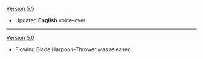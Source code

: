 {{Change History/Header}}
[[Version 5.5]]
* Updated '''English''' voice-over.
{{Tabber
|Old
|{{VO/Enemy
|enemy                   = Flowing Blade Harpoon-Thrower
    
|vo_01_00_title          = Alert
|vo_01_01_file           = VO {name} - Alert.ogg
|vo_01_01_tx_en          = You looking to start somethin'?
    
|vo_02_00_title          = Entering Battle
|vo_02_01_file           = VO {name} - Entering Battle.ogg
|vo_02_01_tx_en          = Watch this! Heheheh.
    
|vo_03_00_title          = Punch
|vo_03_01_file           = 
|vo_03_01_tx_en          = {{a|VO Forged Sand Javelineer - Punch 01.ogg}} {{a|VO Forged Sand Javelineer - Punch 02.ogg}} {{a|VO Forged Sand Javelineer - Punch 03.ogg}} {{a|VO Forged Sand Javelineer - Punch 04.ogg}}

|vo_04_00_title          = Harpoon Throw
|vo_04_01_file           = VO {name} - Harpoon Throw.ogg
|vo_04_01_tx_en          = Stick around! Heh.

|vo_05_00_title          = Triple Wavecrash
|vo_05_01_file           = VO {name} - Triple Wavecrash.ogg
|vo_05_01_tx_en          = The tide rises! Hyuh!
    
|vo_06_00_title          = Defeated
|vo_06_01_file           = VO {name} - Defeated.ogg
|vo_06_01_tx_en          = Ugh... Forget it!
}}
|New
|{{VO/Enemy
|enemy                   = Flowing Blade Harpoon-Thrower 5.5
    
|vo_01_00_title          = Alert
|vo_01_01_file           = VO Forged Sand Javelineer 5.5 - Alert.ogg
|vo_01_01_tx_en          = You looking to start somethin'?
    
|vo_02_00_title          = Entering Battle
|vo_02_01_file           = VO Forged Sand Javelineer 5.5 - Entering Battle.ogg
|vo_02_01_tx_en          = Watch this! Heheheheh.
    
|vo_03_00_title          = Punch
|vo_03_01_file           = 
|vo_03_01_tx_en          = {{a|VO Forged Sand Javelineer 5.5 - Punch 01.ogg}} {{a|VO Forged Sand Javelineer 5.5 - Punch 02.ogg}} {{a|VO Forged Sand Javelineer 5.5 - Punch 03.ogg}} {{a|VO Forged Sand Javelineer 5.5 - Punch 04.ogg}}

|vo_04_00_title          = Harpoon Throw
|vo_04_01_file           = VO Forged Sand Javelineer 5.5 - Javelin Throw.ogg
|vo_04_01_tx_en          = Stick around!

|vo_05_00_title          = Triple Wavecrash
|vo_05_01_file           = VO {name} - Triple Wavecrash.ogg
|vo_05_01_tx_en          = The tide rises! Hyah!
    
|vo_06_00_title          = Defeated
|vo_06_01_file           = VO {name} - Defeated.ogg
|vo_06_01_tx_en          = Ugh... Ooh forget it...
}}
}}
----
[[Version 5.0]]
* Flowing Blade Harpoon-Thrower was released.